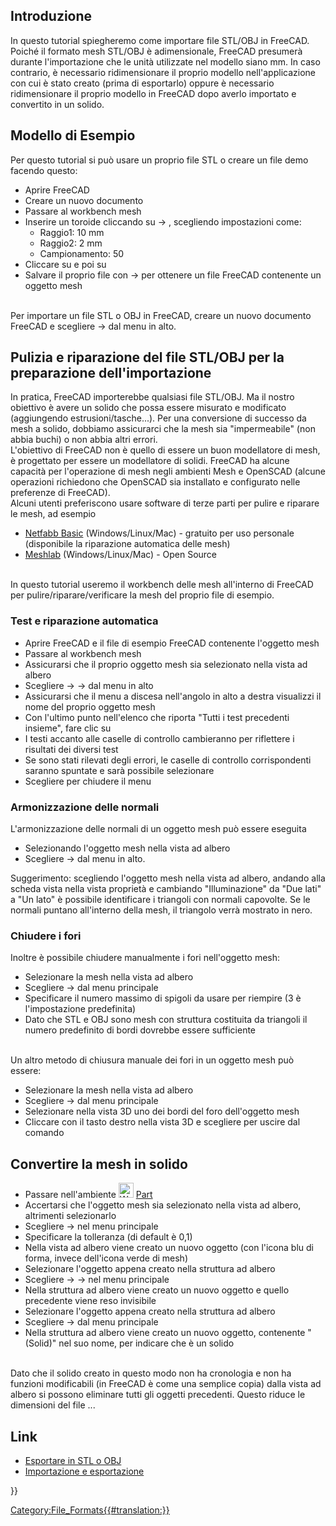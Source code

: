 <languages/>
{{TutorialInfo/it
|Topic= Importare da STL o OBJ
|Level= Base
|Time= 30 minuti
|Author=r-frank
|FCVersion=0.16.6703
|Files=
}}

<span id="Introduction"></span>
==Introduzione== 

In questo tutorial spiegheremo come importare file STL/OBJ in FreeCAD. Poiché il formato mesh STL/OBJ è adimensionale, FreeCAD presumerà durante l'importazione che le unità utilizzate nel modello siano mm. In caso contrario, è necessario ridimensionare il proprio modello nell'applicazione con cui è stato creato (prima di esportarlo) oppure è necessario ridimensionare il proprio modello in FreeCAD dopo averlo importato e convertito in un solido.

== Modello di Esempio  ==
Per questo tutorial si può usare un proprio file STL o creare un file demo facendo questo:
*Aprire FreeCAD
*Creare un nuovo documento
*Passare al workbench mesh
*Inserire un toroide cliccando su {{KEY|Meshes}} → {{KEY|[[Image:Mesh_BuildRegularSolid.svg|32px]] Solido regolare...}}, scegliendo impostazioni come:
**Raggio1: 10 mm
**Raggio2: 2 mm
**Campionamento: 50
*Cliccare su {{KEY|Crea}} e poi su {{KEY|Chiudi}}
*Salvare il proprio file con {{KEY|File}} → {{KEY|Salva}} per ottenere un file FreeCAD contenente un oggetto mesh
<br />
Per importare un file STL o OBJ in FreeCAD, creare un nuovo documento FreeCAD e scegliere {{KEY|File}} → {{KEY|Importa}} dal menu in alto.

== Pulizia e riparazione del file STL/OBJ per la preparazione dell'importazione ==
In pratica, FreeCAD importerebbe qualsiasi file STL/OBJ. Ma il nostro obiettivo è avere un solido che possa essere misurato e modificato (aggiungendo estrusioni/tasche...). Per una conversione di successo da mesh a solido, dobbiamo assicurarci che la mesh sia "impermeabile" (non abbia buchi) o non abbia altri errori.
<br />
L'obiettivo di FreeCAD non è quello di essere un buon modellatore di mesh, è progettato per essere un modellatore di solidi. FreeCAD ha alcune capacità per l'operazione di mesh negli ambienti Mesh e OpenSCAD (alcune operazioni richiedono che OpenSCAD sia installato e configurato nelle preferenze di FreeCAD). <br />
Alcuni utenti preferiscono usare software di terze parti per pulire e riparare le mesh, ad esempio
*[http://www.netfabb.com/downloadcenter.php?basic=1 Netfabb Basic] (Windows/Linux/Mac) - gratuito per uso personale (disponibile la riparazione automatica delle mesh)
*[http://meshlab.sourceforge.net/ Meshlab] (Windows/Linux/Mac) - Open Source
<br />
In questo tutorial useremo il workbench delle mesh all'interno di FreeCAD per pulire/riparare/verificare la mesh del proprio file di esempio.

===Test e riparazione automatica===
*Aprire FreeCAD e il file di esempio FreeCAD contenente l'oggetto mesh
*Passare al workbench mesh
*Assicurarsi che il proprio oggetto mesh sia selezionato nella vista ad albero
*Scegliere {{KEY|Mesh}} → {{KEY|Analizza}} → {{KEY|Valuta & Ripara mesh...}} dal menu in alto
*Assicurarsi che il menu a discesa nell'angolo in alto a destra visualizzi il nome del proprio oggetto mesh
*Con l'ultimo punto nell'elenco che riporta "Tutti i test precedenti insieme", fare clic su {{KEY|Analizza}}
*I testi accanto alle caselle di controllo cambieranno per riflettere i risultati dei diversi test
*Se sono stati rilevati degli errori, le caselle di controllo corrispondenti saranno spuntate e sarà possibile selezionare {{KEY|Ripara}}
*Scegliere {{KEY|Chiudi}} per chiudere il menu

===Armonizzazione delle normali===
L'armonizzazione delle normali di un oggetto mesh può essere eseguita
*Selezionando l'oggetto mesh nella vista ad albero
*Scegliere {{KEY|Mesh}} → {{KEY|[[Image:Mesh_HarmonizeNormals.svg|32px]] Armonizza normali}} dal menu in alto.
Suggerimento: scegliendo l'oggetto mesh nella vista ad albero, andando alla scheda vista nella vista proprietà e cambiando "Illuminazione" da "Due lati" a "Un lato" è possibile identificare i triangoli con normali capovolte.
Se le normali puntano all'interno della mesh, il triangolo verrà mostrato in nero.

===Chiudere i fori===
Inoltre è possibile chiudere manualmente i fori nell'oggetto mesh:
*Selezionare la mesh nella vista ad albero
*Scegliere {{KEY|Mesh}}  →  {{KEY|Chiudi i fori...}}  dal menu principale
*Specificare il numero massimo di spigoli da usare per riempire (3 è l'impostazione predefinita)
*Dato che STL e OBJ sono mesh con struttura costituita da triangoli il numero predefinito di bordi dovrebbe essere sufficiente
<br />
Un altro metodo di chiusura manuale dei fori in un oggetto mesh può essere:
*Selezionare la mesh nella vista ad albero
*Scegliere {{KEY|Mesh}}  →  {{KEY|[[Image:Mesh_FillInteractiveHole.svg|32px]] Chiudi fori}}  dal menu principale
*Selezionare nella vista 3D uno dei bordi del foro dell'oggetto mesh
*Cliccare con il tasto destro nella vista 3D e scegliere {{KEY|Esci dalla modalità di riempimento del foro}} per uscire dal comando

== Convertire la mesh in solido ==
*Passare nell'ambiente [[Image:Workbench_Part.svg|24px]] [[Part_Workbench/it|Part]]
*Accertarsi che l'oggetto mesh sia selezionato nella vista ad albero, altrimenti selezionarlo
*Scegliere {{KEY|Part}}  →  {{KEY|[[Image:Part_ShapeFromMesh.svg|32px]] Crea forma da mesh ...}} nel menu principale
*Specificare la tolleranza (di default è 0,1)
*Nella vista ad albero viene creato un nuovo oggetto (con l'icona blu di forma, invece dell'icona verde di mesh)
*Selezionare l'oggetto appena creato nella struttura ad albero
*Scegliere {{KEY|Part}}  →  {{KEY|Crea una copia}}  →  {{KEY|[[Image:Part_RefineShape.svg|32px]] Affina forma}} nel menu principale
*Nella struttura ad albero viene creato un nuovo oggetto  e quello precedente viene reso invisibile
*Selezionare l'oggetto appena creato nella struttura ad albero
*Scegliere {{KEY|Part}}  →  {{KEY|Converti in solido}} dal menu principale
*Nella struttura ad albero viene creato un nuovo oggetto, contenente "(Solid)" nel suo nome, per indicare che è un solido
<br />
Dato che il solido creato in questo modo non ha cronologia e non ha funzioni modificabili (in FreeCAD è come una semplice copia) dalla vista ad albero si possono eliminare tutti gli oggetti precedenti. Questo riduce le dimensioni del file ...

<span id="Links"></span>
==Link== 

* [[Export_to_STL_or_OBJ/it|Esportare in STL o OBJ]]
* [[Import_Export/it|Importazione e esportazione]]

{{Userdocnavi{{#translation:}}}}
[[Category:File_Formats{{#translation:}}]]
{{clear}}